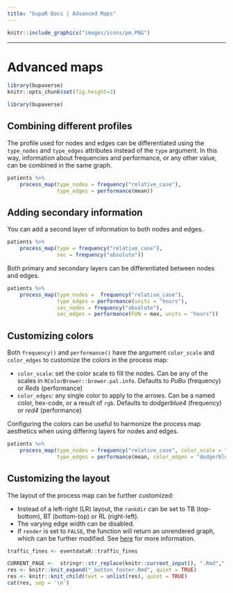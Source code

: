 ```yaml
---
title: "bupaR Docs | Advanced Maps"
---
```


```r
knitr::include_graphics("images/icons/pm.PNG")
```

***

# Advanced maps

```r
library(bupaverse)
knitr::opts_chunk$set(fig.height=3)
```

```r
library(bupaverse)
```


## Combining different profiles

The profile used for nodes and edges can be differentiated using the `type_nodes` and `type_edges` attributes instead of the `type` argument. In this way, information about frequencies and performance, or any other value, can be combined in the same graph.

```r
patients %>%
	process_map(type_nodes = frequency("relative_case"),
				type_edges = performance(mean))
```


## Adding secondary information

You can add a second layer of information to both nodes and edges. 

```r
patients %>%
	process_map(type = frequency("relative_case"),
				sec = frequency("absolute"))
```

Both primary and secondary layers can be differentiated between nodes and edges. 

```r
patients %>%
	process_map(type_nodes =  frequency("relative_case"),
				type_edges = performance(units = "hours"),
				sec_nodes = frequency("absolute"),
				sec_edges = performance(FUN = max, units = "hours"))
```

## Customizing colors

Both `frequency()` and `performance()` have the argument `color_scale` and `color_edges` to customize the colors in the process map: 

* `color_scale`: set the color scale to fill the nodes. Can be any of the scales in `RColorBrewer::brewer.pal.info`. Defaults to _PuBu_ (frequency) or _Reds_ (performance)
* `color_edges`: any single color to apply to the arrows. Can be a named color, hex-code, or a result of `rgb`. Defaults to _dodgerblue4_ (frequency) or _red4_ (performance)

Configuring the colors can be useful to harmonize the process map aesthetics when using differing layers for nodes and edges. 

```r
patients %>%
	process_map(type_nodes = frequency("relative_case", color_scale = "PuBu"),
				type_edges = performance(mean, color_edges = "dodgerblue4"))
```

## Customizing the layout

The layout of the process map can be further customized: 

*	Instead of a left-right (LR) layout, the `rankdir` can be set to TB (top-bottom), BT (bottom-top) or RL (right-left).
*	The varying edge width can be disabled.
*	If `render` is set to `FALSE`, the function will return an unrendered graph, which can be further modified. See [here](http://rich-iannone.github.io/DiagrammeR/) for more information.


```r
traffic_fines <- eventdataR::traffic_fines
```


```r
CURRENT_PAGE <-  stringr::str_replace(knitr::current_input(), ".Rmd",".html")
res <- knitr::knit_expand("_button_footer.Rmd", quiet = TRUE)
res <- knitr::knit_child(text = unlist(res), quiet = TRUE)
cat(res, sep = '\n')
```
